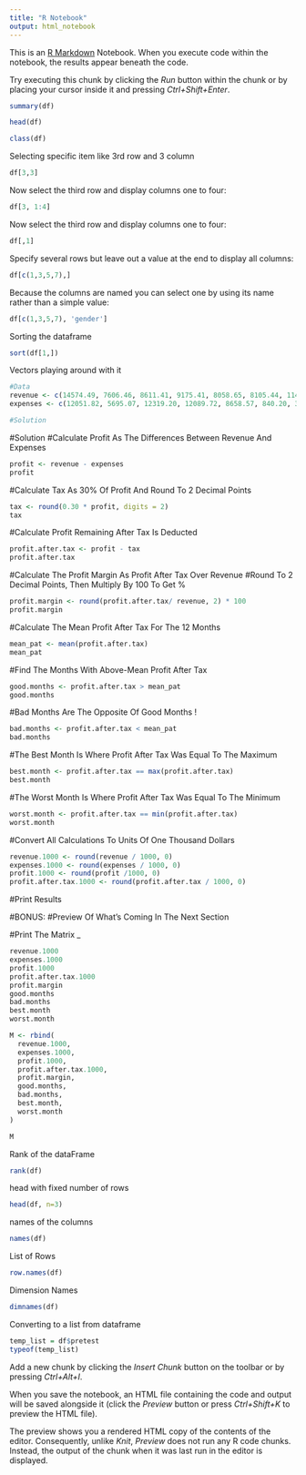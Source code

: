 ```yaml
---
title: "R Notebook"
output: html_notebook
---
```


This is an [R Markdown](http://rmarkdown.rstudio.com) Notebook. When you execute code within the notebook, the results appear beneath the code. 

Try executing this chunk by clicking the *Run* button within the chunk or by placing your cursor inside it and pressing *Ctrl+Shift+Enter*. 

```r
summary(df)
```
```r
head(df)
```
```r
class(df)
```
Selecting specific item like 3rd row and 3 column
```r
df[3,3]
```

Now select the third row and display columns one to four:
```r
df[3, 1:4]

```
Now select the third row and display columns one to four:
```r
df[,1]
```
Specify several rows but leave out a value at the end to display all columns:

```r
df[c(1,3,5,7),]
```
Because the columns are named you can select one by using its name rather than a simple value:
```r
df[c(1,3,5,7), 'gender']
```
Sorting the dataframe


```r
sort(df[1,])

```
Vectors playing around with it

```r
#Data
revenue <- c(14574.49, 7606.46, 8611.41, 9175.41, 8058.65, 8105.44, 11496.28, 9766.09, 10305.32, 14379.96, 10713.97, 15433.50)
expenses <- c(12051.82, 5695.07, 12319.20, 12089.72, 8658.57, 840.20, 3285.73, 5821.12, 6976.93, 16618.61, 10054.37, 3803.96)

#Solution
```

#Solution
#Calculate Profit As The Differences Between Revenue And Expenses


```r
profit <- revenue - expenses
profit
```
#Calculate Tax As 30% Of Profit And Round To 2 Decimal Points

```r
tax <- round(0.30 * profit, digits = 2)
tax 

```

#Calculate Profit Remaining After Tax Is Deducted


```r
profit.after.tax <- profit - tax
profit.after.tax
```

#Calculate The Profit Margin As Profit After Tax Over Revenue
#Round To 2 Decimal Points, Then Multiply By 100 To Get %

```r
profit.margin <- round(profit.after.tax/ revenue, 2) * 100
profit.margin
```

#Calculate The Mean Profit After Tax For The 12 Months


```r
mean_pat <- mean(profit.after.tax)
mean_pat
```
#Find The Months With Above-Mean Profit After Tax


```r
good.months <- profit.after.tax > mean_pat
good.months
```
#Bad Months Are The Opposite Of Good Months !

```r
bad.months <- profit.after.tax < mean_pat
bad.months
```

#The Best Month Is Where Profit After Tax Was Equal To The Maximum


```r
best.month <- profit.after.tax == max(profit.after.tax)
best.month
```

#The Worst Month Is Where Profit After Tax Was Equal To The Minimum
```r
worst.month <- profit.after.tax == min(profit.after.tax)
worst.month

```
#Convert All Calculations To Units Of One Thousand Dollars

```r
revenue.1000 <- round(revenue / 1000, 0)
expenses.1000 <- round(expenses / 1000, 0)
profit.1000 <- round(profit /1000, 0)
profit.after.tax.1000 <- round(profit.after.tax / 1000, 0)
```

#Print Results

#BONUS:
#Preview Of What's Coming In The Next Section

#Print The Matrix
_

```r
revenue.1000
expenses.1000
profit.1000
profit.after.tax.1000
profit.margin
good.months
bad.months
best.month
worst.month

M <- rbind(
  revenue.1000,
  expenses.1000,
  profit.1000,
  profit.after.tax.1000,
  profit.margin,
  good.months,
  bad.months,
  best.month,
  worst.month
)

M
```
Rank of the dataFrame

```r
rank(df)
```
head with fixed number of rows

```r
head(df, n=3)
```

names of the columns

```r
names(df)
```
List of Rows

```r
row.names(df)
```
Dimension Names

```r
dimnames(df)
```
Converting to a list from dataframe

```r
temp_list = df$pretest
typeof(temp_list)
```


Add a new chunk by clicking the *Insert Chunk* button on the toolbar or by pressing *Ctrl+Alt+I*.

When you save the notebook, an HTML file containing the code and output will be saved alongside it (click the *Preview* button or press *Ctrl+Shift+K* to preview the HTML file).

The preview shows you a rendered HTML copy of the contents of the editor. Consequently, unlike *Knit*, *Preview* does not run any R code chunks. Instead, the output of the chunk when it was last run in the editor is displayed.
